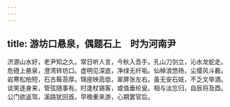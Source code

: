 ```yaml
---
---
---
```

title: 游坊口悬泉，偶题石上　时为河南尹
---



济源山水好，老尹知之久。常日听人言，今秋入吾手。孔山刀剑立，沁水龙蛇走。危磴上悬泉，澄湾转坊口。虚明见深底，净绿无纤垢。仙棹浪悠扬，尘缨风斗薮。岩寒松柏短，石古莓苔厚。锦座映高低，翠屏张左右。虽无安石妓，不乏文举酒。谈笑逐身来，管弦随事有。时逢杖锡客，或值垂纶叟。相与淡忘归，自辰将及酉。公门欲返驾，溪路犹回首。早晚重来游，心期罢官后。